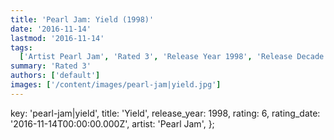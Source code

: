 ```yaml
---
title: 'Pearl Jam: Yield (1998)'
date: '2016-11-14'
lastmod: '2016-11-14'
tags:
  ['Artist Pearl Jam', 'Rated 3', 'Release Year 1998', 'Release Decade 1990']
summary: 'Rated 3'
authors: ['default']
images: ['/content/images/pearl-jam|yield.jpg']
---
```


  key: 'pearl-jam|yield',
  title: 'Yield',
  release_year: 1998,
  rating: 6,
  rating_date: '2016-11-14T00:00:00.000Z',
  artist: 'Pearl Jam',
};

<MusicRating data={data} />
